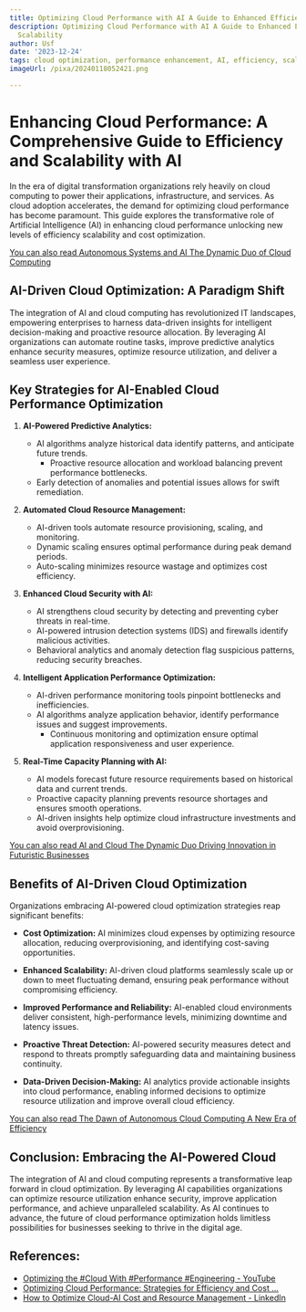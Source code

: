 ```yaml
---
title: Optimizing Cloud Performance with AI A Guide to Enhanced Efficiency and Scalability
description: Optimizing Cloud Performance with AI A Guide to Enhanced Efficiency and
  Scalability
author: Usf
date: '2023-12-24'
tags: cloud optimization, performance enhancement, AI, efficiency, scalability
imageUrl: /pixa/20240118052421.png

---
```

# Enhancing Cloud Performance: A Comprehensive Guide to  Efficiency and Scalability with AI

In  the  era of digital transformation organizations rely heavily on cloud computing to power  their applications, infrastructure, and services. As cloud adoption  accelerates, the demand  for optimizing cloud performance has become paramount. This guide explores the transformative role of Artificial Intelligence (AI) in enhancing cloud performance unlocking new levels of efficiency scalability and  cost optimization.

[You can  also read Autonomous Systems and AI The Dynamic Duo of Cloud Computing](Autonomous%20Systems%20and%20AI%20The%20Dynamic%20Duo%20of%20Cloud%20Computing)


## AI-Driven Cloud Optimization: A Paradigm  Shift

The integration of AI and cloud computing has  revolutionized IT landscapes, empowering enterprises to harness data-driven insights for intelligent decision-making and proactive resource allocation. By leveraging AI organizations can automate routine  tasks, improve predictive analytics enhance security  measures, optimize resource utilization, and deliver a seamless user experience.

## Key Strategies for AI-Enabled Cloud Performance Optimization

1. **AI-Powered Predictive  Analytics:**
   - AI algorithms analyze historical data  identify patterns, and anticipate future trends.
     - Proactive resource allocation and workload balancing prevent performance  bottlenecks.
    - Early detection of anomalies and potential issues allows for swift remediation.

2. **Automated Cloud Resource Management:**
   - AI-driven tools automate  resource provisioning,  scaling, and monitoring.
    - Dynamic scaling  ensures optimal performance during peak demand periods.
   - Auto-scaling minimizes resource  wastage and optimizes cost efficiency.

3. **Enhanced Cloud  Security with AI:**
   - AI strengthens cloud security  by detecting and preventing cyber threats in real-time.
   - AI-powered intrusion detection systems  (IDS) and firewalls identify malicious activities.
   - Behavioral analytics and anomaly detection flag suspicious patterns, reducing security breaches.

4. **Intelligent Application Performance  Optimization:**
   - AI-driven performance monitoring tools pinpoint bottlenecks and inefficiencies.
   - AI algorithms analyze application behavior, identify performance  issues and suggest improvements.
     - Continuous monitoring and optimization ensure optimal application responsiveness and user  experience.

5. **Real-Time Capacity Planning with AI:**
   - AI models forecast future resource requirements based on historical data and current trends.
    -  Proactive  capacity planning prevents resource shortages and ensures smooth operations.
    - AI-driven insights help optimize cloud infrastructure investments and avoid overprovisioning.

[You can also  read AI and Cloud The Dynamic Duo Driving Innovation in Futuristic Businesses](AI%20and%20Cloud%20The%20Dynamic%20Duo%20Driving%20Innovation%20in%20Futuristic%20Businesses)


## Benefits of AI-Driven Cloud Optimization

Organizations embracing AI-powered cloud  optimization strategies reap significant benefits:

- **Cost Optimization:**  AI minimizes cloud expenses by optimizing resource allocation, reducing overprovisioning, and identifying cost-saving opportunities.

- **Enhanced Scalability:** AI-driven cloud platforms seamlessly scale up or  down to meet fluctuating demand, ensuring peak performance without compromising  efficiency.

- **Improved Performance and Reliability:** AI-enabled cloud environments deliver consistent, high-performance levels, minimizing downtime and latency  issues.

- **Proactive Threat Detection:** AI-powered security measures detect and respond to threats promptly safeguarding data and maintaining  business  continuity.

- **Data-Driven Decision-Making:** AI analytics  provide  actionable insights into cloud performance, enabling informed  decisions  to optimize resource utilization  and  improve overall cloud efficiency.

[You can also read The Dawn of Autonomous Cloud Computing A New Era of Efficiency](The%20Dawn%20of%20Autonomous%20Cloud%20Computing%20A%20New%20Era%20of%20Efficiency)


## Conclusion: Embracing the AI-Powered Cloud

The integration of  AI and cloud computing represents a transformative leap forward  in cloud optimization. By leveraging AI capabilities organizations can optimize resource utilization enhance security, improve application performance, and achieve unparalleled scalability. As AI continues to  advance, the future of cloud performance optimization holds limitless possibilities for businesses  seeking to thrive  in the digital age.

## References:
- [Optimizing the #Cloud With #Performance #Engineering - YouTube](https://www.youtube.com/watch?v=RSpnP9L0eeQ)
- [Optimizing Cloud Performance: Strategies for Efficiency and Cost ...](https://www.ironhack.com/us/blog/optimizing-cloud-performance-strategies-for-efficiency-and-cost-savings)
- [How to Optimize Cloud-AI Cost and Resource Management - LinkedIn](https://www.linkedin.com/advice/3/what-best-machine-learning-strategies-optimizing-wdryc)
